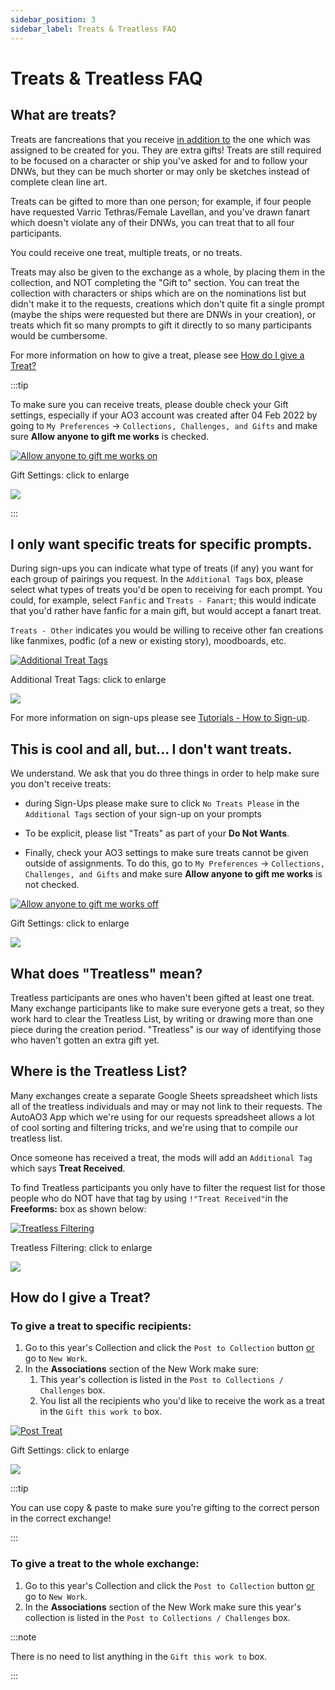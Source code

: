 ```yaml
---
sidebar_position: 3
sidebar_label: Treats & Treatless FAQ
---
```


# Treats & Treatless FAQ

## What are treats?

Treats are fancreations that you receive <u>in addition to</u> the one which was
assigned to be created for you. They are extra gifts! Treats are still required
to be focused on a character or ship you've asked for and to follow your DNWs,
but they can be much shorter or may only be sketches instead of complete clean
line art.

Treats can be gifted to more than one person; for example, if four people have
requested Varric Tethras/Female Lavellan, and you've drawn fanart which doesn't
violate any of their DNWs, you can treat that to all four participants.

You could receive one treat, multiple treats, or no treats.

Treats may also be given to the exchange as a whole, by placing them in the
collection, and NOT completing the "Gift to" section. You can treat the
collection with characters or ships which are on the nominations list but didn't
make it to the requests, creations which don't quite fit a single prompt (maybe
the ships were requested but there are DNWs in your creation), or treats which
fit so many prompts to gift it directly to so many participants would be
cumbersome.

For more information on how to give a treat, please see
[How do I give a Treat?](#how-do-i-give-a-treat)

:::tip

To make sure you can receive treats, please double check your Gift settings,
especially if your AO3 account was created after 04 Feb 2022 by going to
`My Preferences` → `Collections, Challenges, and Gifts` and make sure **Allow
anyone to gift me works** is checked.

<a href="#img3" class="preview">
<img src={require('/img/giftsettingon.png').default} alt="Allow anyone to gift me works on" class="thumbnail"></img>
</a>
<p class="label">Gift Settings: click to enlarge</p>
<p> </p>
<a href="#_" class="lightbox" id="img3">
<img src={require('/img/giftsettingon.png').default}></img>
</a>

:::

## I only want specific treats for specific prompts.

During sign-ups you can indicate what type of treats (if any) you want for each
group of pairings you request. In the `Additional Tags` box, please select what
types of treats you'd be open to receiving for each prompt. You could, for
example, select `Fanfic` and `Treats - Fanart`; this would indicate that you'd
rather have fanfic for a main gift, but would accept a fanart treat.

`Treats - Other` indicates you would be willing to receive other fan creations
like fanmixes, podfic (of a new or existing story), moodboards, etc.

<a href="#img1" class="preview">
<img src={require('/img/treattags.png').default} alt="Additional Treat Tags" class="thumbnail"></img>
</a>
<p class="label">Additional Treat Tags: click to enlarge</p>
<p> </p>
<a href="#_" class="lightbox" id="img1">
<img src={require('/img/treattags.png').default}></img>
</a>

For more information on sign-ups please see
[Tutorials - How to Sign-up](/docs/tutorials/signups).

## This is cool and all, but... I don't want treats.

We understand. We ask that you do three things in order to help make sure you
don't receive treats:

- during Sign-Ups please make sure to click `No Treats Please` in the
  `Additional Tags` section of your sign-up on your prompts

- To be explicit, please list "Treats" as part of your **Do Not Wants**.

- Finally, check your AO3 settings to make sure treats cannot be given outside
  of assignments. To do this, go to `My Preferences` →
  `Collections, Challenges, and Gifts` and make sure **Allow anyone to gift me
  works** is not checked.

<a href="#img2" class="preview">
<img src={require('/img/giftsettingoff.png').default} alt="Allow anyone to gift me works off" class="thumbnail"></img>
</a>
<p class="label">Gift Settings: click to enlarge</p>
<p> </p>
<a href="#_" class="lightbox" id="img2">
<img src={require('/img/giftsettingoff.png').default}></img>
</a>

## What does "Treatless" mean?

Treatless participants are ones who haven't been gifted at least one treat. Many
exchange participants like to make sure everyone gets a treat, so they work hard
to clear the Treatless List, by writing or drawing more than one piece during
the creation period. "Treatless" is our way of identifying those who haven't
gotten an extra gift yet.

## Where is the Treatless List?

Many exchanges create a separate Google Sheets spreadsheet which lists
all of the treatless individuals and may or may not link to their requests. The
AutoAO3 App which we're using for our requests spreadsheet allows a lot of cool
sorting and filtering tricks, and we're using that to compile our treatless
list.

Once someone has received a treat, the mods will add an `Additional Tag`
which says **Treat Received**.

To find Treatless participants you only have to filter the request list
for those people who do NOT have that tag by using `!"Treat Received"`in the
**Freeforms:** box as shown below:

<a href="#img4" class="preview">
<img src={require('/img/treatreceived.png').default} alt="Treatless Filtering" class="thumbnail"></img>
</a>
<p class="label">Treatless Filtering: click to enlarge</p>
<p> </p>
<a href="#_" class="lightbox" id="img4">
<img src={require('/img/treatreceived.png').default}></img>
</a>

## How do I give a Treat?

### To give a treat to specific recipients:

1. Go to this year's Collection and click the `Post to Collection` button
   <u>or</u> go to `New Work`.
2. In the **Associations** section of the New Work make sure:
   1. This year's collection is listed in the `Post to Collections / Challenges`
      box.
   2. You list all the recipients who you'd like to receive the work as a treat
      in the `Gift this work to` box.

<a href="#img5" class="preview">
<img src={require('/img/posttreat.png').default} alt="Post Treat" class="thumbnail"></img>
</a>
<p class="label">Gift Settings: click to enlarge</p>
<p> </p>
<a href="#_" class="lightbox" id="img5">
<img src={require('/img/posttreat.png').default}></img>
</a>

:::tip

You can use copy & paste to make sure you're gifting to the correct person in
the correct exchange!

:::

### To give a treat to the whole exchange:

1. Go to this year's Collection and click the `Post to Collection` button
   <u>or</u> go to `New Work`.
2. In the **Associations** section of the New Work make sure this year's collection is listed in the `Post to Collections / Challenges`
      box.

:::note

There is no need to list anything in the `Gift this work to` box.

:::
